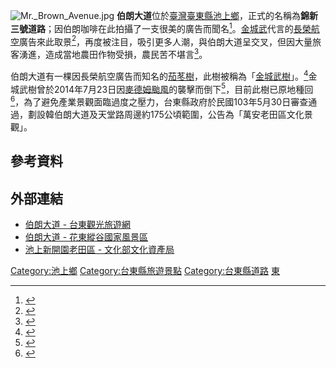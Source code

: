 {{copyedit|time=2014-07-26T11:44:42+00:00}}
{{expand|time=2014-07-26T11:44:12+00:00}}
[[File:Mr._Brown_Avenue.jpg|thumb]]
'''伯朗大道'''位於[[臺灣|臺灣]][[臺東縣|臺東縣]][[池上鄉|池上鄉]]，正式的名稱為'''錦新三號道路'''；因伯朗咖啡在此拍攝了一支很美的廣告而聞名<ref>{{Cite web|url=https://tour.taitung.gov.tw/zh-tw/attraction/details/430|title=伯朗大道|accessdate=|publisher=臺東縣觀光旅遊網}}</ref>。[[金城武|金城武]]代言的[[長榮航空|長榮航空]]廣告來此取景<ref>{{cite news |title=金城武樹下奉茶 長榮航空認養 |url=http://travel.tw.msn.com/selection/travelnews/%E9%87%91%E5%9F%8E%E6%AD%A6%E6%A8%B9%E4%B8%8B%E5%A5%89%E8%8C%B6%E3%80%80%E9%95%B7%E6%A6%AE%E8%88%AA%E7%A9%BA%E8%AA%8D%E9%A4%8A |publisher=MSN旅遊 |date=2013-08-29 |accessdate=2014-07-26 |deadurl=yes |archiveurl=https://web.archive.org/web/20130901071636/http://travel.tw.msn.com/selection/travelnews/%E9%87%91%E5%9F%8E%E6%AD%A6%E6%A8%B9%E4%B8%8B%E5%A5%89%E8%8C%B6%E3%80%80%E9%95%B7%E6%A6%AE%E8%88%AA%E7%A9%BA%E8%AA%8D%E9%A4%8A |archivedate=2013-09-01 }}</ref>，再度被注目，吸引更多人潮，與伯朗大道呈交叉，但因大量旅客湧進，造成當地農田作物受損，農民苦不堪言<ref>{{Cite web |url=http://travel.ettoday.net/article/378704.htm |title=伯朗大道農田不堪踐踏　村長：留情不留禽|publisher=Ettoday旅遊雲 |date=2014-07-15|accessdate=2014-07-24 |archive-date=2014-07-20 |archive-url=https://web.archive.org/web/20140720020405/http://travel.ettoday.net/article/378704.htm |dead-url=no }}</ref>。

伯朗大道有一棵因長榮航空廣告而知名的[[茄苳樹|茄苳樹]]，此樹被稱為「[[金城武樹|金城武樹]]」。<ref>{{Cite web|url=http://news.ltn.com.tw/news/life/paper/798477|title=金城武樹小檔案|accessdate=2014-07-26|publisher=自由時報|date=2014-07-24|archive-date=2014-07-28|archive-url=https://web.archive.org/web/20140728081723/http://news.ltn.com.tw/news/life/paper/798477|dead-url=no}}</ref>金城武樹曾於2014年7月23日因[[颱風麥德姆_(2014年)|麥德姆颱風]]的襲擊而倒下<ref>{{cite news|title=【更新】麥德姆強風　吹倒伯朗大道「金城武樹」|url=http://www.appledaily.com.tw/realtimenews/article/new/20140723/438250/|publisher=蘋果日報|date=2014-07-23|accessdate=2014-07-26|archive-date=2014-07-26|archive-url=https://web.archive.org/web/20140726002051/http://www.appledaily.com.tw/realtimenews/article/new/20140723/438250|dead-url=no}}</ref>，目前此樹已原地種回<ref>{{cite news|title=金城武樹扶正 重新站起來|url=http://news.ltn.com.tw/news/life/breakingnews/1063248|publisher=自由時報|date=2014-07-24|accessdate=2014-07-26|archive-date=2014-07-28|archive-url=https://web.archive.org/web/20140728083607/http://news.ltn.com.tw/news/life/breakingnews/1063248|dead-url=no}}</ref>，為了避免產業景觀面臨過度之壓力，台東縣政府於民國103年5月30日審查通過，劃設韓伯朗大道及天堂路周邊約175公頃範圍，公告為「萬安老田區文化景觀」。

==參考資料==
<references />

==外部連結==
*[https://tour.taitung.gov.tw/zh-TW/attraction/details/430 伯朗大道 - 台東觀光旅遊網]
*[https://www.erv-nsa.gov.tw/zh-tw/attractions/detail/197 伯朗大道 - 花東縱谷國家風景區]
*[https://nchdb.boch.gov.tw/assets/advanceSearch/culturalLandscape/20140530000007 池上新開園老田區 - 文化部文化資產局]

[[Category:池上鄉|Category:池上鄉]]
[[Category:台東縣旅遊景點|Category:台東縣旅遊景點]]
[[Category:台東縣道路|Category:台東縣道路]]
[[Category:台灣文化景觀|東]]